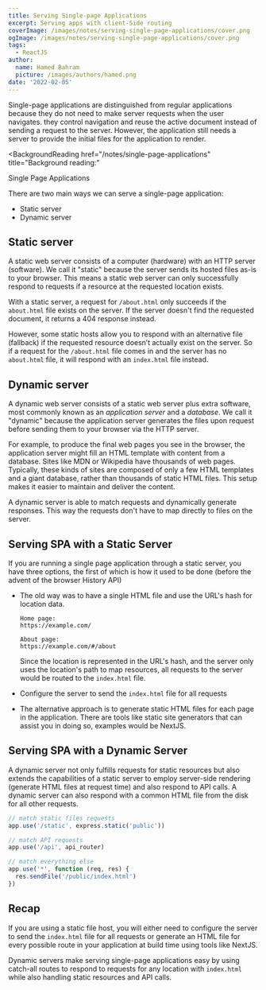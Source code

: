 ---
title: Serving Single-page Applications
excerpt: Serving apps with client-Side routing
coverImage: /images/notes/serving-single-page-applications/cover.png
ogImage: /images/notes/serving-single-page-applications/cover.png
tags:
  - ReactJS
author:
  name: Hamed Bahram
  picture: /images/authors/hamed.png
date: '2022-02-05'
---

Single-page applications are distinguished from regular applications
because they do not need to make server requests when the user navigates.
they control navigation and reuse the active document instead of sending a
request to the server. However, the application still needs a server to
provide the initial files for the application to render.

<BackgroundReading
  href="/notes/single-page-applications"
  title="Background reading:"
>
  Single Page Applications
</BackgroundReading>

There are two main ways we can serve a single-page application:

- Static server
- Dynamic server

## Static server

A static web server consists of a computer (hardware) with an HTTP server
(software). We call it "static" because the server sends its hosted files
as-is to your browser. This means a static web server can only successfully
respond to requests if a resource at the requested location exists.

With a static server, a request for `/about.html` only succeeds if the
`about.html` file exists on the server. If the server doesn't find the
requested document, it returns a 404 response instead.

However, some static hosts allow you to respond with an alternative file
(fallback) if the requested resource doesn’t actually exist on the server.
So if a request for the `/about.html` file comes in and the server has no
`about.html` file, it will respond with an `index.html` file instead.

## Dynamic server

A dynamic web server consists of a static web server plus extra software,
most commonly known as an _application server_ and a _database_. We call it
"dynamic" because the application server generates the files upon request
before sending them to your browser via the HTTP server.

For example, to produce the final web pages you see in the browser, the
application server might fill an HTML template with content from a
database. Sites like MDN or Wikipedia have thousands of web pages.
Typically, these kinds of sites are composed of only a few HTML templates
and a giant database, rather than thousands of static HTML files. This
setup makes it easier to maintain and deliver the content.

A dynamic server is able to match requests and dynamically generate
responses. This way the requests don't have to map directly to files on the
server.

## Serving SPA with a Static Server

If you are running a single page application through a static server, you
have three options, the first of which is how it used to be done (before
the advent of the browser History API)

- The old way was to have a single HTML file and use the URL's hash for
  location data.

  ```mdx
  Home page:  
  https://example.com/

  About page:  
  https://example.com/#/about
  ```

  Since the location is represented in the URL's hash, and the server only
  uses the location's path to map resources, all requests to the server
  would be routed to the `index.html` file.

- Configure the server to send the `index.html` file for all requests
- The alternative approach is to generate static HTML files for each page
  in the application. There are tools like static site generators that can
  assist you in doing so, examples would be NextJS.

## Serving SPA with a Dynamic Server

A dynamic server not only fulfills requests for static resources but also
extends the capabilities of a static server to employ server-side rendering
(generate HTML files at request time) and also respond to API calls. A
dynamic server can also respond with a common HTML file from the disk for
all other requests.

```js
// match static files requests
app.use('/static', express.static('public'))

// match API requests
app.use('/api', api_router)

// match everything else
app.use('*', function (req, res) {
  res.sendFile('/public/index.html')
})
```

## Recap

If you are using a static file host, you will either need to configure the
server to send the `index.html` file for all requests or generate an HTML
file for every possible route in your application at build time using tools
like NextJS.

Dynamic servers make serving single-page applications easy by using
catch-all routes to respond to requests for any location with `index.html`
while also handling static resources and API calls.
